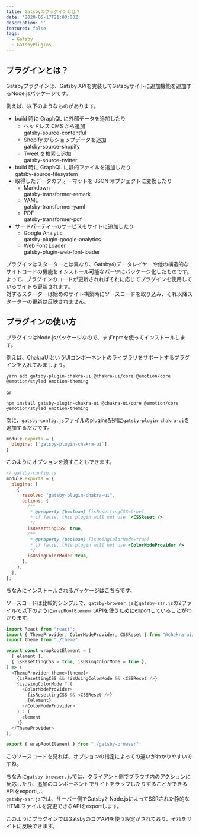```yaml
---
title: Gatsbyのプラグインとは？
date: '2020-05-17T21:00:00Z'
description: ''
featured: false
tags:
  - Gatsby
  - GatsbyPlugins
---
```



## プラグインとは？

Gatsbyプラグインは、Gatsby APIを実装してGatsbyサイトに追加機能を追加するNode.jsパッケージです。  

例えば、以下のようなものがあります。

- build 時に GraphQL に外部データを追加したり
  - ヘッドレス CMS から追加<br />
    <ExternalLink href='https://www.gatsbyjs.org/packages/gatsby-source-contentful/'>
      gatsby-source-contentful
    </ExternalLink>
  - Shopify からショップデータを追加<br />
    <ExternalLink href='https://www.gatsbyjs.org/packages/gatsby-source-shopify/'>
      gatsby-source-shopify
    </ExternalLink>
  - Tweet を検索し追加<br />
    <ExternalLink href='https://www.gatsbyjs.org/packages/gatsby-source-twitter/'>
      gatsby-source-twitter
    </ExternalLink>
- build 時に GraphQL に静的ファイルを追加したり<br />
  <ExternalLink href='https://www.gatsbyjs.org/packages/gatsby-source-filesystem/'>
    gatsby-source-filesystem
  </ExternalLink>
- 取得したデータのフォーマットを JSON オブジェクトに変換したり
  - Markdown<br />
    <ExternalLink href='https://www.gatsbyjs.org/packages/gatsby-transformer-remark/'>
      gatsby-transformer-remark
    </ExternalLink>
  - YAML<br />
    <ExternalLink href='https://www.gatsbyjs.org/packages/gatsby-transformer-yaml/'>
      gatsby-transformer-yaml
    </ExternalLink>
  - PDF<br />
    <ExternalLink href='https://www.gatsbyjs.org/packages/gatsby-transformer-pdf/'>
      gatsby-transformer-pdf
    </ExternalLink>
- サードパーティーのサービスをサイトに追加したり
  - Google Analytic<br />
    <ExternalLink href='https://www.gatsbyjs.org/packages/gatsby-plugin-google-analytics/'>
      gatsby-plugin-google-analytics
    </ExternalLink>
  - Web Font Loader<br />
    <ExternalLink href='https://www.gatsbyjs.org/packages/gatsby-plugin-web-font-loader/'>
      gatsby-plugin-web-font-loader
    </ExternalLink>

プラグインはスターターとは異なり、Gatsbyのデータレイヤーや他の構造的なサイトコードの機能をインストール可能なパーツにパッケージ化したものです。  
よって、プラグインのコードが更新されればそれに応じてプラグインを使用しているサイトも更新されます。  
対するスターターは始めのサイト構築時にソースコードを取り込み、それ以降スターターの更新は反映されません。

## プラグインの使い方

プラグインはNode.jsパッケージなので、まずnpmを使ってインストールします。

例えば、<ExternalLink href='https://chakra-ui.com/'>ChakraUI</ExternalLink>というUIコンポーネントのライブラリをサポートするプラグインを入れてみましょう。

```shell title=shell
yarn add gatsby-plugin-chakra-ui @chakra-ui/core @emotion/core @emotion/styled emotion-theming
```

or

```shell title=shell
npm install gatsby-plugin-chakra-ui @chakra-ui/core @emotion/core @emotion/styled emotion-theming
```

次に、`gatsby-config.js`ファイルのplugins配列に`gatsby-plugin-chakra-ui`を追加するだけです。

```js title=gatsby-config.js
module.exports = {
  plugins: [`gatsby-plugin-chakra-ui`],
}
```

このようにオプションを渡すこともできます。

```js title=gatsby-config.js
// gatsby-config.js
module.exports = {
  plugins: [
    {
      resolve: "gatsby-plugin-chakra-ui",
      options: {
        /**
         * @property {boolean} [isResettingCSS=true]
         * if false, this plugin will not use `<CSSReset />
         */
        isResettingCSS: true,
        /**
         * @property {boolean} [isUsingColorMode=true]
         * if false, this plugin will not use <ColorModeProvider />
         */
        isUsingColorMode: true,
      },
    },
  ],
};
```

ちなみにインストールされるパッケージは<ExternalLink href='https://github.com/chakra-ui/chakra-ui/tree/36dda059a6e34f0a57191101301b658ff95883c8/packages/gatsby-plugin-chakra-ui'>こちら</ExternalLink>です。

ソースコードは比較的シンプルで、`gatsby-browser.js`と`gatsby-ssr.js`の2ファイルで以下のように`wrapRootElememnt`APIを使うためにexportしていることがわかります。

```js gatsby-browser.js
import React from "react";
import { ThemeProvider, ColorModeProvider, CSSReset } from "@chakra-ui/core";
import theme from "./theme";

export const wrapRootElement = (
  { element },
  { isResettingCSS = true, isUsingColorMode = true },
) => (
  <ThemeProvider theme={theme}>
    {isResettingCSS && !isUsingColorMode && <CSSReset />}
    {isUsingColorMode ? (
      <ColorModeProvider>
        {isResettingCSS && <CSSReset />}
        {element}
      </ColorModeProvider>
    ) : (
      element
    )}
  </ThemeProvider>
);
```

```js gatsby-ssr.js
export { wrapRootElement } from "./gatsby-browser";
```

このソースコードを見れば、オプションの指定によっての違いがわかりやすいですね。

ちなみに`gatsby-browser.js`では、クライアント側でブラウザ内のアクションに反応したり、追加のコンポーネントでサイトをラップしたりすることができるAPIをexportし、  
`gatsby-ssr.js`では、サーバー側でGatsbyとNode.jsによってSSRされた静的なHTMLファイルを変更できるAPIをexportします。

このようにプラグインではGatsbyのコアAPIを使う設定がされており、それをサイトに反映できます。

